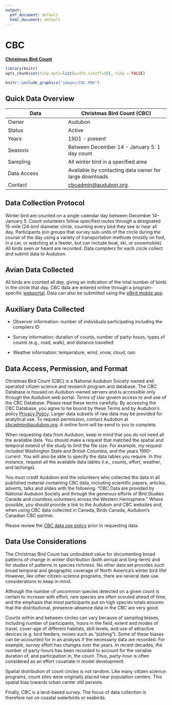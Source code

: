 ```yaml
---
output:
  pdf_document: default
  html_document: default
---
```


# CBC {#CBC8}

[**Christmas Bird Count**](https://www.audubon.org/conservation/science/christmas-bird-count)

```r

library(knitr)
opts_chunk$set(tidy.opts=list(width.cutoff=50), tidy = FALSE)

```

```r
knitr::include_graphics("images/CBC.PNG")
```

## Quick Data Overview {#CBC8.1}

| Data        | Christmas Bird Count (CBC)                                    |
|---------------------------|---------------------------------------------|
| Owner       | Audubon                                                       |
| Status      | Active                                                        |
| Years       | 1901 - present                                                |
| Seasons     | Between December 14 - January 5: 1 day count                  |
| Sampling    | All winter bird in a specified area                           |
| Data Access | Available by contacting data owner for large downloads        |
| Contact     | [cbcadmin\@audubon.org](mailto:cbcadmin@audubon.org){.email}. |

## Data Collection Protocol {#CBC8.2}

Winter bird are counted on a single calendar day between December 14--January 5. Count volunteers follow specified routes through a designated 15-mile (24-km) diameter circle, counting every bird they see or hear all day. Participants join groups that survey sub-units of the circle during the course of the day using a variety of transportation methods (mostly on foot, in a car, or watching at a feeder, but can include boat, ski, or snowmobile). All birds seen or heard are recorded. Data compilers for each circle collect and submit data to Audubon.

## Avian Data Collected {#CBC8.3}

All birds are counted all day, giving an indication of the total number of birds in the circle that day. CBC data are entered online through a program-specific [webportal](https://netapp.audubon.org/aap/application/cbc). Data can also be submitted using the [eBird mobile app](https://ebird.org/news/ebirding-your-christmas-bird-count-updated).

## Auxiliary Data Collected {#CBC8.4}

-   Observer information: number of individuals participating including the compilers ID

-   Survey information: duration of counts, number of party-hours, types of counts (e.g., road, walk), and distance travelled

-   Weather information: temperature, wind, snow, cloud, rain

## Data Access, Permission, and Format {#CBC8.5}

Christmas Bird Count (CBC) is a National Audubon Society owned and operated citizen science and research program and database. The CBC Database is housed on Audubon-owned servers and is accessible only through the Audubon web portal. *Terms of Use* govern access to and use of the CBC Database. Please read these terms carefully. By accessing the CBC Database, you agree to be bound by these Terms and by Audubon's policy [Privacy Policy](https://www.audubon.org/privacy-policy). Larger data subsets of raw data may be provided for analytical use. To request permission, contact Audubon at [cbcadmin\@audubon.org](mailto:cbcadmin@audubon.org){.email}. A online form will be send to you to complete.

When requesting data from Audubon, keep in mind that you do not need all the available data. You should make a request that matched the spatial and temporal extend of the study to limit the file size. For example, my request included Washington State and British Columbia, and the years 1990-current. You will also be able to specify the data tables you require. In this instance, request all the available data tables (i.e., counts, effort, weather, and lat/longs).

You must credit Audubon and the volunteers who collected the data in all published material containing CBC data, including scientific papers, articles, adverts, talks and slides with the following: "CBC Data are provided by National Audubon Society and through the generous efforts of Bird Studies Canada and countless volunteers across the Western Hemisphere." Where possible, you should provide a link to the Audubon and CBC websites and, when using CBC data collected in Canada, Birds Canada, Audubon's Canadian CBC partner.

Please review the [CBC data use policy](https://www.audubon.org/content/policy-regarding-use-christmas-bird-count-data) prior to requesting data.

## Data Use Considerations {#CBC8.6}

The Christmas Bird Count has undoubted value for documenting broad patterns of change in winter distribution (both annual and long-term) and for studies of patterns in species richness. No other data set provides such broad temporal and geographic coverage of North America's winter bird life! However, like other citizen-science programs, there are several date use considerations to keep in mind.

Although the number of uncommon species detected on a given count is certain to increase with effort, rare species are often scouted ahead of time, and the emphasis that most participants put on high species totals ensures that the distributional, presence--absence data in the CBC are very good.

Counts within and between circles can vary because of sampling biases, including number of participants, hours in the field, extent and modes of travel, cover-age of different habitats, skill levels, and use of attractive devices (e.g. bird feeders, noises such as "pishing"). Some of these biases can be accounted for in an analysis if the necessariy data are recorded. For example, survey effort has changes over the years. In recent decades, the number of party-hours has been recorded to account for the variable duration of, and participation in, the count. Thus, party-hour is often considered as an effort covariate in model development.

Spatial distribution of count circles is not random. Like many citizen science programs, count sites were originally placed near population centers. This spatial bias towards urban center still persists.

Finally, CBC is a land-based survey. The focus of data collection is therefore not on coastal waterbirds or seabirds.
